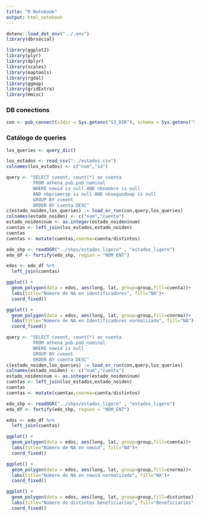 ```yaml
---
title: "R Notebook"
output: html_notebook
---
```


```r
dotenv::load_dot_env("../.env")
library(dbrsocial)
```

```r
library(ggplot2)
library(plyr)
library(dplyr)
library(scales)
library(maptools)
library(rgdal)
library(ggmap)
library(gridExtra)
library(Hmisc)
```

### DB conections
```r
con <- pub_connect(s3dir = Sys.getenv("S3_DIR"), schema = Sys.getenv("SCHEMA"))
```

### Catálogo de queries
```r
los_queries <- query_dic()
```

```r
los_estados <- read_csv("../estados.csv")
colnames(los_estados) <- c("num","id")
```

```r
query <- "SELECT cveent, count(*) as cuenta
          FROM athena_pub.pub_nominal
          WHERE newid is null AND nbnombre is null
          AND nbprimerap is null AND nbsegundoap is null
          GROUP BY cveent
          ORDER BY cuenta DESC"
c(estado_noiden,los_queries) := load_or_run(con,query,los_queries)
colnames(estado_noiden) <- c("num","cuenta")
estado_noiden$num <- as.integer(estado_noiden$num)
cuentas <- left_join(los_estados,estado_noiden)
cuentas
cuentas <- mutate(cuentas,cnorma=cuenta/distintos)
```


```r
edo_shp <- readOGR("../shps/estados_ligero" , "estados_ligero")
edo_df <- fortify(edo_shp, region = "NOM_ENT")

edos <- edo_df %>%
  left_join(cuentas)

ggplot() + 
  geom_polygon(data = edos, aes(long, lat, group=group,fill=cuenta))+
  labs(title="Número de NA en identificadores", fill="NA")+
  coord_fixed()
```



```r
ggplot() + 
  geom_polygon(data = edos, aes(long, lat, group=group,fill=cnorma))+
  labs(title="Número de NA en Identificadores normalizado", fill="NA")+
  coord_fixed()
```


```r
query <- "SELECT cveent, count(*) as cuenta
          FROM athena_pub.pub_nominal
          WHERE newid is null
          GROUP BY cveent
          ORDER BY cuenta DESC"
c(estado_noiden,los_queries) := load_or_run(con,query,los_queries)
colnames(estado_noiden) <- c("num","cuenta")
estado_noiden$num <- as.integer(estado_noiden$num)
cuentas <- left_join(los_estados,estado_noiden)
cuentas
cuentas <- mutate(cuentas,cnorma=cuenta/distintos)
```


```r
edo_shp <- readOGR("../shps/estados_ligero" , "estados_ligero")
edo_df <- fortify(edo_shp, region = "NOM_ENT")

edos <- edo_df %>%
  left_join(cuentas)

ggplot() + 
  geom_polygon(data = edos, aes(long, lat, group=group,fill=cuenta))+
  labs(title="Número de NA en newid", fill="NA")+
  coord_fixed()

```


```r
ggplot() + 
  geom_polygon(data = edos, aes(long, lat, group=group,fill=cnorma))+
  labs(title="Número de NA en newid normalizado", fill="NA")+
  coord_fixed()
```



```r
ggplot() + 
  geom_polygon(data = edos, aes(long, lat, group=group,fill=distintos))+
  labs(title="Número de distintos beneficiarios", fill="Beneficiarios")+
  coord_fixed()
```